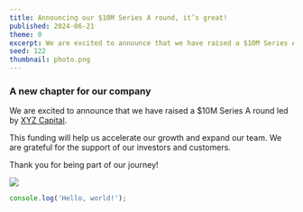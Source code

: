 ```yaml
---
title: Announcing our $10M Series A round, it’s great!
published: 2024-06-21
theme: 0
excerpt: We are excited to announce that we have raised a $10M Series A round led by XYZ Capital. This funding will help us accelerate our growth and expand our team.
seed: 122
thumbnail: photo.png
---
```



### A new chapter for our company

<Logo />

We are excited to announce that we have raised a $10M Series A round led by [XYZ Capital](https://xyzcapital.com).

This funding will help us accelerate our growth and expand our team. We are grateful for the support of our investors and customers.

Thank you for being part of our journey!

![](./photo.png)

```js
console.log('Hello, world!');
```
